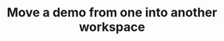 ---
title: Move a demo from one into another workspace
description: 'Welcome to the home of your new documentation'
---